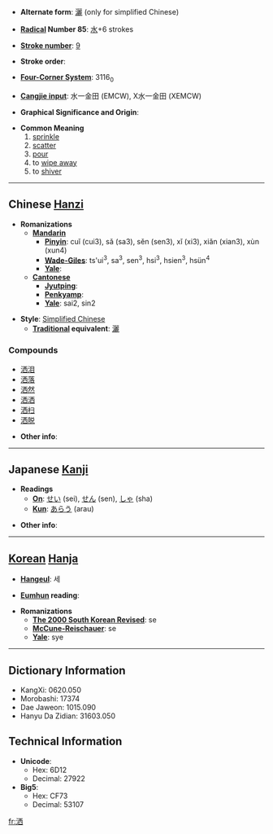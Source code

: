 * '''Alternate form''': [[灑]] (only for simplified Chinese)

* '''[[Wiktionary:Chinese radical index| Radical]] Number 85''': [[Wiktionary:Chinese radical index 水|水]]+6 strokes

* '''[[Wiktionary:Chinese total strokes index|Stroke number]]''': [[Wiktionary:Chinese total strokes index 9|9]]

* '''Stroke order''': 

* '''[[Wiktionary:Chinese four corner index|Four-Corner System]]''': 3116<sub>0</sub>

* '''[[Wiktionary:Chinese Cangjie index|Cangjie input]]''': 水一金田 (EMCW), X水一金田 (XEMCW)

* '''Graphical Significance and Origin''': 

* '''Common Meaning'''
*# [[sprinkle]]
*# [[scatter]]
*# [[pour]]
*# to [[wipe away]]
*# to [[shiver]]


----

== Chinese [[Hanzi]] ==

* '''Romanizations'''
** '''[[Mandarin]]'''
*** '''[[Pinyin]]''': cuǐ (cui3), sǎ (sa3), sěn (sen3), xǐ (xi3), xiǎn (xian3), xùn (xun4)
*** '''[[Wade-Giles]]''': ts'ui<sup>3</sup>, sa<sup>3</sup>, sen<sup>3</sup>, hsi<sup>3</sup>, hsien<sup>3</sup>, hsün<sup>4</sup>
*** '''[[Yale]]''': 
** '''[[Cantonese]]'''
*** '''[[Jyutping]]''':
*** '''[[Penkyamp]]''': 
*** '''[[Yale]]''': sai2, sin2

* '''Style''': [[Simplified Chinese]] 
** '''[[Traditional Chinese|Traditional]] equivalent''': [[灑]]

===Compounds===
*[[洒泪]]
*[[洒落]]
*[[洒然]]
*[[洒洒]]
*[[洒扫]]
*[[洒脱]]

* '''Other info''': 

----

== Japanese [[Kanji]] ==

* '''Readings'''
** '''[[On]]''': [[せい]] (sei), [[せん]] (sen), [[しゃ]] (sha)
** '''[[Kun]]''': [[あらう]] (arau)

* '''Other info''':  

----

== [[Korean]] [[Hanja]] ==

* '''[[Hangeul]]''': 세

* '''[[Eumhun]] reading''': 

* '''Romanizations'''
** '''[[The 2000 South Korean Revised Romanization|The 2000 South Korean Revised]]''': se
** '''[[McCune-Reischauer]]''': se
** '''[[Yale]]''': sye

----

== Dictionary Information ==

* KangXi: 0620.050
* Morobashi: 17374
* Dae Jaweon: 1015.090
* Hanyu Da Zidian: 31603.050

== Technical Information ==

* '''Unicode''':
** Hex: 6D12
** Decimal: 27922
* '''Big5''':
** Hex: CF73
** Decimal: 53107

[[fr:洒]]